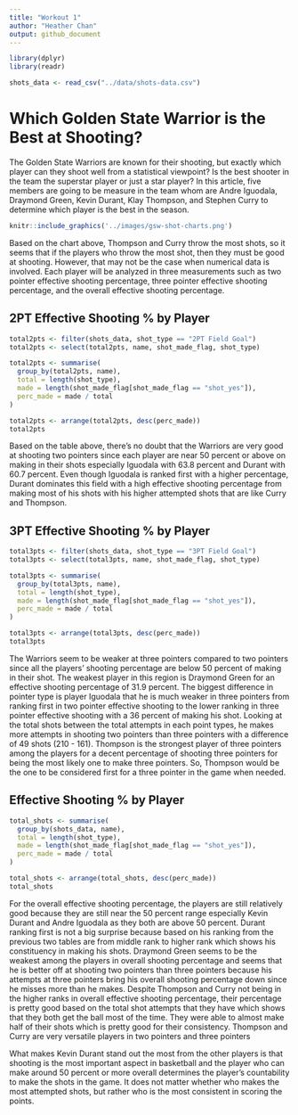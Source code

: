 ```yaml
---
title: "Workout 1"
author: "Heather Chan"
output: github_document
---
```


```r
library(dplyr)
library(readr)

shots_data <- read_csv("../data/shots-data.csv")
```

# Which Golden State Warrior is the Best at Shooting?

The Golden State Warriors are known for their shooting, but exactly which player can they shoot well from a statistical viewpoint? Is the best shooter in the team the superstar player or just a star player? In this article, five members are going to be measure in the team whom are Andre Iguodala, Draymond Green, Kevin Durant, Klay Thompson, and Stephen Curry to determine which player is the best in the season.


```r
knitr::include_graphics('../images/gsw-shot-charts.png')
```

Based on the chart above, Thompson and Curry throw the most shots, so it seems that if the players who throw the most shot, then they must be good at shooting. However, that may not be the case when numerical data is involved. Each player will be analyzed in three measurements such as two pointer effective shooting percentage, three pointer effective shooting percentage, and the overall effective shooting percentage. 


## 2PT Effective Shooting % by Player
```r
total2pts <- filter(shots_data, shot_type == "2PT Field Goal")
total2pts <- select(total2pts, name, shot_made_flag, shot_type)

total2pts <- summarise(
  group_by(total2pts, name),
  total = length(shot_type),
  made = length(shot_made_flag[shot_made_flag == "shot_yes"]),
  perc_made = made / total
)

total2pts <- arrange(total2pts, desc(perc_made))
total2pts
```

Based on the table above, there's no doubt that the Warriors are very good at shooting two pointers since each player are near 50 percent or above on making in their shots especially Iguodala with 63.8 percent and Durant with 60.7 percent. Even though Iguodala is ranked first with a higher percentage, Durant dominates this field with a high effective shooting percentage from making most of his shots with his higher attempted shots that are like Curry and Thompson. 

## 3PT Effective Shooting % by Player
```r
total3pts <- filter(shots_data, shot_type == "3PT Field Goal")
total3pts <- select(total3pts, name, shot_made_flag, shot_type)

total3pts <- summarise(
  group_by(total3pts, name),
  total = length(shot_type),
  made = length(shot_made_flag[shot_made_flag == "shot_yes"]),
  perc_made = made / total
)

total3pts <- arrange(total3pts, desc(perc_made))
total3pts
```

The Warriors seem to be weaker at three pointers compared to two pointers since all the players' shooting percentage are below 50 percent of making in their shot. The weakest player in this region is Draymond Green for an effective shooting percentage of 31.9 percent. The biggest difference in pointer type is player Iguodala that he is much weaker in three pointers from ranking first in two pointer effective shooting to the lower ranking in three pointer effective shooting with a 36 percent of making his shot. Looking at the total shots between the total attempts in each point types, he makes more attempts in shooting two pointers than three pointers with a difference of 49 shots (210 - 161). Thompson is the strongest player of three pointers among the players for a decent percentage of shooting three pointers for being the most likely one to make three pointers. So, Thompson would be the one to be considered first for a three pointer in the game when needed. 


## Effective Shooting % by Player
```r
total_shots <- summarise(
  group_by(shots_data, name),
  total = length(shot_type),
  made = length(shot_made_flag[shot_made_flag == "shot_yes"]),
  perc_made = made / total
)

total_shots <- arrange(total_shots, desc(perc_made))
total_shots
```


For the overall effective shooting percentage, the players are still relatively good because they are still near the 50 percent range especially Kevin Durant and Andre Iguodala as they both are above 50 percent. Durant ranking first is not a big surprise because based on his ranking from the previous two tables are from middle rank to higher rank which shows his constituency in making his shots. Draymond Green seems to be the weakest among the players in overall shooting percentage and seems that he is better off at shooting two pointers than three pointers because his attempts at three pointers bring his overall shooting percentage down since he misses more than he makes. Despite Thompson and Curry not being in the higher ranks in overall effective shooting percentage, their percentage is pretty good based on the total shot attempts that they have which shows that they both get the ball most of the time. They were able to almost make half of their shots which is pretty good for their consistency. Thompson and Curry are very versatile players in two pointers and three pointers 

What makes Kevin Durant stand out the most from the other players is that shooting is the most important aspect in basketball and the player who can make around 50 percent or more overall determines the player's countability to make the shots in the game. It does not matter whether who makes the most attempted shots, but rather who is the most consistent in scoring the points.
